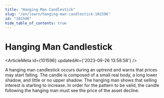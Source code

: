 ```yaml
---
title: "Hanging Man Candlestick"
slug: "/en/learn/hanging-man-candlestick-101596"
id: "101596"
hide_table_of_contents: true
---
```



# Hanging Man Candlestick

<ArticleMeta id={101596} updatedAt={'2023-09-26 13:58:58'} />
<div className='border-solid border-b border-t-0 my-4 border-[var(--ifm-color-gray-300)]' />

A hanging man candlestick occurs during an uptrend and warns that prices may start falling. The candle is composed of a small real body, a long lower shadow, and little or no upper shadow. The hanging man shows that selling interest is starting to increase. In order for the pattern to be valid, the candle following the hanging man must see the price of the asset decline.
